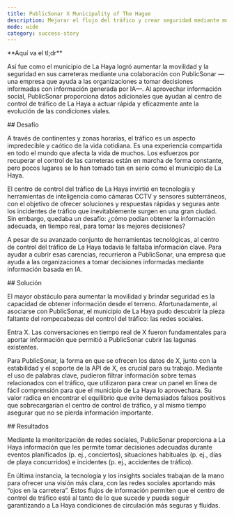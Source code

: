 ```yaml
---
title: PublicSonar X Municipality of The Hague
description: Mejorar el flujo del tráfico y crear seguridad mediante monitoreo social.
mode: wide
category: success-story
---
```


<Note>
**Aquí va el tl;dr**

Así fue como el municipio de La Haya logró aumentar la movilidad y la seguridad en sus carreteras mediante una colaboración con PublicSonar —una empresa que ayuda a las organizaciones a tomar decisiones informadas con información generada por IA—. Al aprovechar información social, PublicSonar proporciona datos adicionales que ayudan al centro de control de tráfico de La Haya a actuar rápida y eficazmente ante la evolución de las condiciones viales.
</Note>

<div id="challenge">
  ## Desafío
</div>

A través de continentes y zonas horarias, el tráfico es un aspecto impredecible y caótico de la vida cotidiana. Es una experiencia compartida en todo el mundo que afecta la vida de muchos. Los esfuerzos por recuperar el control de las carreteras están en marcha de forma constante, pero pocos lugares se lo han tomado tan en serio como el municipio de La Haya.

El centro de control del tráfico de La Haya invirtió en tecnología y herramientas de inteligencia como cámaras CCTV y sensores subterráneos, con el objetivo de ofrecer soluciones y respuestas rápidas y seguras ante los incidentes de tráfico que inevitablemente surgen en una gran ciudad. Sin embargo, quedaba un desafío: ¿cómo podían obtener la información adecuada, en tiempo real, para tomar las mejores decisiones?

A pesar de su avanzado conjunto de herramientas tecnológicas, al centro de control del tráfico de La Haya todavía le faltaba información clave. Para ayudar a cubrir esas carencias, recurrieron a PublicSonar, una empresa que ayuda a las organizaciones a tomar decisiones informadas mediante información basada en IA.

<div id="solution">
  ## Solución
</div>

El mayor obstáculo para aumentar la movilidad y brindar seguridad es la capacidad de obtener información desde el terreno. Afortunadamente, al asociarse con PublicSonar, el municipio de La Haya pudo descubrir la pieza faltante del rompecabezas del control del tráfico: las redes sociales.

Entra X. Las conversaciones en tiempo real de X fueron fundamentales para aportar información que permitió a PublicSonar cubrir las lagunas existentes.

Para PublicSonar, la forma en que se ofrecen los datos de X, junto con la estabilidad y el soporte de la API de X, es crucial para su trabajo. Mediante el uso de palabras clave, pudieron filtrar información sobre temas relacionados con el tráfico, que utilizaron para crear un panel en línea de fácil comprensión para que el municipio de La Haya lo aprovechara. Su valor radica en encontrar el equilibrio que evite demasiados falsos positivos que sobrecargarían el centro de control de tráfico, y al mismo tiempo asegurar que no se pierda información importante.

<div id="results">
  ## Resultados
</div>

Mediante la monitorización de redes sociales, PublicSonar proporciona a La Haya información que les permite tomar decisiones adecuadas durante eventos planificados (p. ej., conciertos), situaciones habituales (p. ej., días de playa concurridos) e incidentes (p. ej., accidentes de tráfico).

En última instancia, la tecnología y los insights sociales trabajan de la mano para ofrecer una visión más clara, con las redes sociales aportando más “ojos en la carretera”. Estos flujos de información permiten que el centro de control de tráfico esté al tanto de lo que sucede y pueda seguir garantizando a La Haya condiciones de circulación más seguras y fluidas.